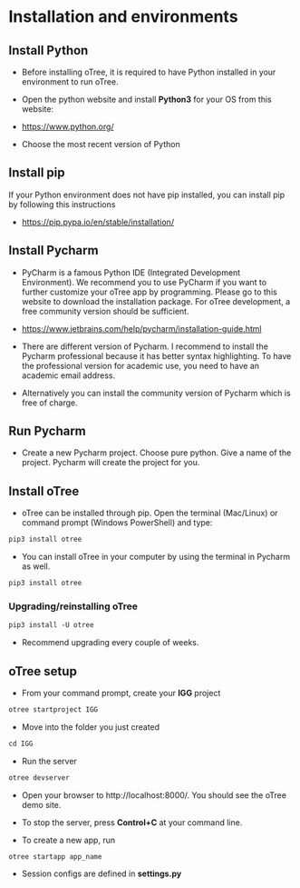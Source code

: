 # Installation and environments

## Install Python

- Before installing oTree, it is required to have Python installed in your environment to run oTree.

- Open the python website and install **Python3** for your OS from this website:

- <https://www.python.org/>

- Choose the most recent version of Python

## Install pip

If your Python environment does not have pip installed, you can install pip by following this instructions

- <https://pip.pypa.io/en/stable/installation/>

## Install Pycharm

- PyCharm is a famous Python IDE (Integrated Development Environment). We
recommend you to use PyCharm if you want to further customize your oTree app by programming. Please go to this website to download the installation package. For oTree development, a free community version should be sufficient.

- <https://www.jetbrains.com/help/pycharm/installation-guide.html>

- There are different version of Pycharm. I recommend to install the Pycharm professional because it has better syntax highlighting. To have the professional version for academic use, you need to have an academic email address.

- Alternatively you can install the community version of Pycharm which is free of charge.

## Run Pycharm  

- Create a new Pycharm project. Choose pure python. Give a name of the project. Pycharm will create the project for you.

## Install oTree

- oTree can be installed through pip. Open the terminal (Mac/Linux) or command prompt (Windows PowerShell) and type:

```default
pip3 install otree
```

- You can install oTree in your computer by using the terminal in Pycharm as well.

```default
pip3 install otree
```

### Upgrading/reinstalling oTree

```default
pip3 install -U otree
```

- Recommend upgrading every couple of weeks.

## oTree setup

- From your command prompt, create your **IGG** project

```default
otree startproject IGG
```

- Move into the folder you just created

```default
cd IGG
```

- Run the server

```default
otree devserver
```

- Open your browser to http://localhost:8000/. You should see the oTree demo site.

- To stop the server, press **Control+C** at your command line.

- To create a new app, run 

```default
otree startapp app_name
```

- Session configs are defined in **settings.py**

